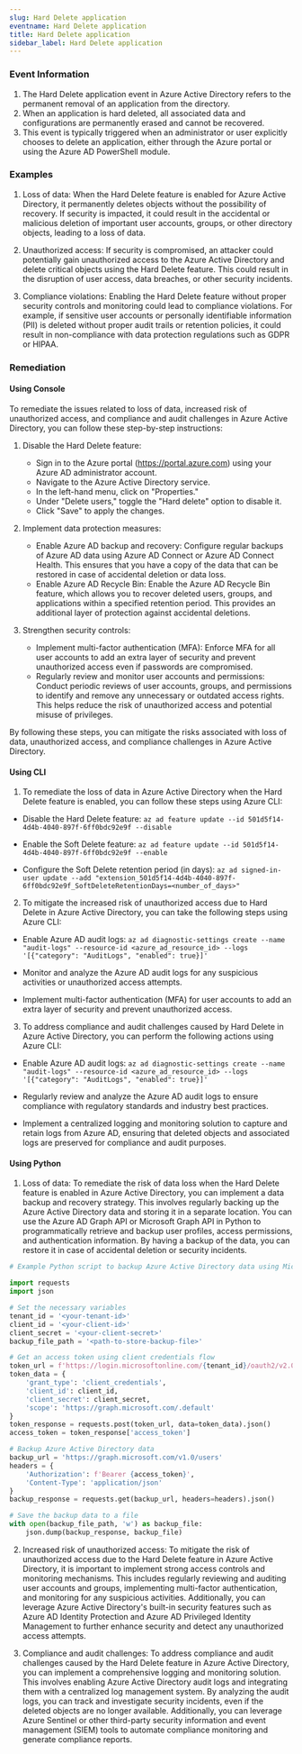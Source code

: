 ```yaml
--- 
slug: Hard Delete application
eventname: Hard Delete application
title: Hard Delete application
sidebar_label: Hard Delete application
---
```

                       
### Event Information

1. The Hard Delete application event in Azure Active Directory refers to the permanent removal of an application from the directory.
2. When an application is hard deleted, all associated data and configurations are permanently erased and cannot be recovered.
3. This event is typically triggered when an administrator or user explicitly chooses to delete an application, either through the Azure portal or using the Azure AD PowerShell module.


### Examples

1. Loss of data: When the Hard Delete feature is enabled for Azure Active Directory, it permanently deletes objects without the possibility of recovery. If security is impacted, it could result in the accidental or malicious deletion of important user accounts, groups, or other directory objects, leading to a loss of data.

2. Unauthorized access: If security is compromised, an attacker could potentially gain unauthorized access to the Azure Active Directory and delete critical objects using the Hard Delete feature. This could result in the disruption of user access, data breaches, or other security incidents.

3. Compliance violations: Enabling the Hard Delete feature without proper security controls and monitoring could lead to compliance violations. For example, if sensitive user accounts or personally identifiable information (PII) is deleted without proper audit trails or retention policies, it could result in non-compliance with data protection regulations such as GDPR or HIPAA.

### Remediation

#### Using Console

To remediate the issues related to loss of data, increased risk of unauthorized access, and compliance and audit challenges in Azure Active Directory, you can follow these step-by-step instructions:

1. Disable the Hard Delete feature:
   - Sign in to the Azure portal (https://portal.azure.com) using your Azure AD administrator account.
   - Navigate to the Azure Active Directory service.
   - In the left-hand menu, click on "Properties."
   - Under "Delete users," toggle the "Hard delete" option to disable it.
   - Click "Save" to apply the changes.

2. Implement data protection measures:
   - Enable Azure AD backup and recovery: Configure regular backups of Azure AD data using Azure AD Connect or Azure AD Connect Health. This ensures that you have a copy of the data that can be restored in case of accidental deletion or data loss.
   - Enable Azure AD Recycle Bin: Enable the Azure AD Recycle Bin feature, which allows you to recover deleted users, groups, and applications within a specified retention period. This provides an additional layer of protection against accidental deletions.

3. Strengthen security controls:
   - Implement multi-factor authentication (MFA): Enforce MFA for all user accounts to add an extra layer of security and prevent unauthorized access even if passwords are compromised.
   - Regularly review and monitor user accounts and permissions: Conduct periodic reviews of user accounts, groups, and permissions to identify and remove any unnecessary or outdated access rights. This helps reduce the risk of unauthorized access and potential misuse of privileges.

By following these steps, you can mitigate the risks associated with loss of data, unauthorized access, and compliance challenges in Azure Active Directory.

#### Using CLI

1. To remediate the loss of data in Azure Active Directory when the Hard Delete feature is enabled, you can follow these steps using Azure CLI:

- Disable the Hard Delete feature: `az ad feature update --id 501d5f14-4d4b-4040-897f-6ff0bdc92e9f --disable`

- Enable the Soft Delete feature: `az ad feature update --id 501d5f14-4d4b-4040-897f-6ff0bdc92e9f --enable`

- Configure the Soft Delete retention period (in days): `az ad signed-in-user update --add "extension_501d5f14-4d4b-4040-897f-6ff0bdc92e9f_SoftDeleteRetentionDays=<number_of_days>"`

2. To mitigate the increased risk of unauthorized access due to Hard Delete in Azure Active Directory, you can take the following steps using Azure CLI:

- Enable Azure AD audit logs: `az ad diagnostic-settings create --name "audit-logs" --resource-id <azure_ad_resource_id> --logs '[{"category": "AuditLogs", "enabled": true}]'`

- Monitor and analyze the Azure AD audit logs for any suspicious activities or unauthorized access attempts.

- Implement multi-factor authentication (MFA) for user accounts to add an extra layer of security and prevent unauthorized access.

3. To address compliance and audit challenges caused by Hard Delete in Azure Active Directory, you can perform the following actions using Azure CLI:

- Enable Azure AD audit logs: `az ad diagnostic-settings create --name "audit-logs" --resource-id <azure_ad_resource_id> --logs '[{"category": "AuditLogs", "enabled": true}]'`

- Regularly review and analyze the Azure AD audit logs to ensure compliance with regulatory standards and industry best practices.

- Implement a centralized logging and monitoring solution to capture and retain logs from Azure AD, ensuring that deleted objects and associated logs are preserved for compliance and audit purposes.

#### Using Python

1. Loss of data: To remediate the risk of data loss when the Hard Delete feature is enabled in Azure Active Directory, you can implement a data backup and recovery strategy. This involves regularly backing up the Azure Active Directory data and storing it in a separate location. You can use the Azure AD Graph API or Microsoft Graph API in Python to programmatically retrieve and backup user profiles, access permissions, and authentication information. By having a backup of the data, you can restore it in case of accidental deletion or security incidents.

```python
# Example Python script to backup Azure Active Directory data using Microsoft Graph API

import requests
import json

# Set the necessary variables
tenant_id = '<your-tenant-id>'
client_id = '<your-client-id>'
client_secret = '<your-client-secret>'
backup_file_path = '<path-to-store-backup-file>'

# Get an access token using client credentials flow
token_url = f'https://login.microsoftonline.com/{tenant_id}/oauth2/v2.0/token'
token_data = {
    'grant_type': 'client_credentials',
    'client_id': client_id,
    'client_secret': client_secret,
    'scope': 'https://graph.microsoft.com/.default'
}
token_response = requests.post(token_url, data=token_data).json()
access_token = token_response['access_token']

# Backup Azure Active Directory data
backup_url = 'https://graph.microsoft.com/v1.0/users'
headers = {
    'Authorization': f'Bearer {access_token}',
    'Content-Type': 'application/json'
}
backup_response = requests.get(backup_url, headers=headers).json()

# Save the backup data to a file
with open(backup_file_path, 'w') as backup_file:
    json.dump(backup_response, backup_file)
```

2. Increased risk of unauthorized access: To mitigate the risk of unauthorized access due to the Hard Delete feature in Azure Active Directory, it is important to implement strong access controls and monitoring mechanisms. This includes regularly reviewing and auditing user accounts and groups, implementing multi-factor authentication, and monitoring for any suspicious activities. Additionally, you can leverage Azure Active Directory's built-in security features such as Azure AD Identity Protection and Azure AD Privileged Identity Management to further enhance security and detect any unauthorized access attempts.

3. Compliance and audit challenges: To address compliance and audit challenges caused by the Hard Delete feature in Azure Active Directory, you can implement a comprehensive logging and monitoring solution. This involves enabling Azure Active Directory audit logs and integrating them with a centralized log management system. By analyzing the audit logs, you can track and investigate security incidents, even if the deleted objects are no longer available. Additionally, you can leverage Azure Sentinel or other third-party security information and event management (SIEM) tools to automate compliance monitoring and generate compliance reports.


 